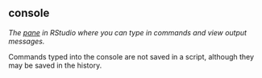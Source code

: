 ## console

<dfn>The [pane](p.html#panes) in RStudio where you can type in commands and view output messages.</dfn>

Commands typed into the console are not saved in a script, although they may be saved in the history.
